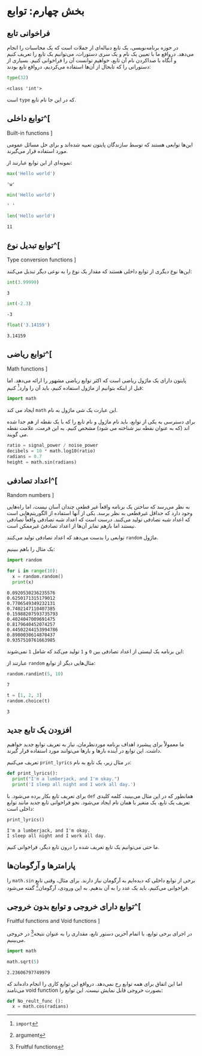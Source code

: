 # بخش چهارم: توابع

## فراخوانی تابع

در حوزه برنامه‌نویسی،
یک تابع دنباله‌ای از جملات است که یک محاسبات را انجام می‌دهد.
درواقع ما با تعیین یک نام و یک سری دستورات،
می‌توانیم یک تابع را تعریف کنیم و آنگاه با صداکردن نام آن تابع،
خواهیم توانست آن را فراخوانی کنیم. بسیاری از دستوراتی را که
 تابحال از آن‌ها استفاده می‌کردیم، درواقع تابع بودند:

```python
type(32)
```
```
<class 'int'>
```


که در این جا نام تابع 
[`type`]{dir=ltr}
است.

## توابع داخلی^[
[Built-in functions]{dir=ltr}
]

این‌ها توابعی هستند که توسط سازندگان پایتون تعبیه شده‌اند
 و برای حل مسائل عمومی مورد استفاده قرار می‌گیرند.

نمونه‌ای از این توابع عبارتند از:

```python
max('Hello world')
```
```
'w'
```

```python
min('Hello world')
```
```
' '
```

```python
len('Hello world')
```
```
11
```

## توابع تبدیل نوع^[
[Type conversion functions]{dir=ltr}
]

این‌ها نوع دیگری از توابع داخلی هستند که مقدار یک نوع را
به نوعی دیگر تبدیل می‌کنند:

```python
int(3.99999)
```
```
3
```

```python
int(-2.3)
```
```
-3
```

```python
float('3.14159')
```
```
3.14159
```

## توابع ریاضی^[
[Math functions]{dir=ltr}
]

پایتون دارای یک ماژول ریاضی است که اکثر توابع ریاضی 
مشهور را ارائه می‌دهد. اما قبل از اینکه بتوانیم از ماژول
استفاده کنیم، باید آن را وارد^[
[`import`]{dir=ltr}
]
کنیم:

```python
import math
```

این عبارت یک شی ماژول به نام
[`math`]{dir=ltr} 
ایجاد می کند.

برای دسترسی به یکی از توابع، باید نام ماژول و
نام تابع را که با یک نقطه از هم جدا شده اند 
(که به عنوان نقطه نیز شناخته می شود) مشخص کنیم.
به این فرمت، علامت نقطه می گویند.

```python
ratio = signal_power / noise_power
decibels = 10 * math.log10(ratio)
radians = 0.7
height = math.sin(radians)
```

## اعداد تصادفی^[
[Random numbers]{dir=ltr}
]

به نظر می‌رسد که ساختن یک برنامه واقعاً غیر قطعی
چندان آسان نیست، اما راه‌هایی وجود دارد که حداقل 
غیرقطعی به نظر برسد. یکی از آنها استفاده از 
الگوریتم‌هایی است که اعداد شبه تصادفی تولید می‌کنند. 
درست است که اعداد شبه تصادفی واقعاْ تصادفی نیستند 
اما بازهم تمایز آن‌ها از اعداد تصادفیُ غیرممکن است. 

ماژول
[`random`]{dir=ltr} 
توابعی را بدست می‌دهد که اعداد تصادفی تولید می‌کنند.

یک مثال را باهم ببینیم:

```python
import random

for i in range(10):
  x = random.random()
  print(x)

```
```
0.0920530236235576
0.6250171315179012
0.7706549349232131
0.7402147110407385
0.15988207593735793
0.4024047009691475
0.8179640452074257
0.44502244153994786
0.8980030614870437
0.9357510761663985
```

این برنامه یک لیستی از اعداد تصادفی بین 
`0`
و 
`1`
تولید می‌کند که شامل 
`1`
نمی‌شوند:


مثال‌هایی دیگر از توابع
[`random‌`]{dir=ltr}
عبارتند از: 

```python
random.randint(5, 10)
```
```
7
```

```python
t = [1, 2, 3]
random.choice(t)
```
```
3
```

## افزودن یک تابع جدید

ما معمولاْ برای پیشبرد اهداف برنامه موردنظرمان،
نیاز به تعریف توابع جدید خواهیم داشت. این توابع
در آینده بارها و بارها می‌توانند مورد استفاده قرار گیرند.

در مثال زیر، یک تابع به نام 
[`print_lyrics`]{dir=ltr}
تعریف می‌کنیم:

```python
def print_lyrics():
  print("I'm a lumberjack, and I'm okay.")
  print('I sleep all night and I work all day.')

```

همانطور که در این مثال می‌بینید، کلمه کلیدی 
[`def`]{dir=ltr}
برای تعریف تابع بکار برده می‌شود. 
با تعریف یک تابع، یک متغیر با همان نام ایجاد می‌شود. 
نحو فراخوانی تابع جدید مانند توابع داخلی است:

```python
print_lyrics()
```
```
I'm a lumberjack, and I'm okay.
I sleep all night and I work all day.
```

ما حتی می‌توانیم یک تابع تعریف شده را درون تابع دیگر، 
فراخوانی کنیم.

## پارامترها و آرگومان‌ها

برخی از توابع داخلی که دیده‌ایم به آرگومان نیاز دارند. 
برای مثال، وقتی تابع 
[`math.sin`]{dir=ltr}
را فراخوانی می‌کنیم، باید یک عدد را به آن بدهیم.
به این ورودی، آرگومان^[
[argument]{dir=ltr}
]
گفته می‌شود.

## توابع دارای خروجی و توابع بدون خروجی^[
[Fruitful functions and Void functions]{dir=ltr}
]


در اجرای برخی توابع، با اتمام آخرین دستور تابع،
مقداری را به عنوان نتیجه^[
[Fruitful functions]{dir=ltr}
]
 در خروجی می‌بینیم.

```python
import math

math.sqrt(5)
```
```
2.23606797749979
```


اما این اتفاق برای همه توابع رخ نمی‌دهد.
درواقع این توابع کاری را انجام 
داده‌اند که بصورت خروجی قابل نمایش نیست. 
این توابع را 
[void function]{dir=ltr}
می‌نامند:

```python
def No_reult_func ():
  x = math.cos(radians)

```
